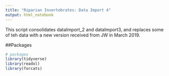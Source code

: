 ```yaml
---
title: "Riparian Invertebrates: Data Import 4"
output: html_notebook
---
```


This script consolidates dataImport_2 and dataImport3, and replaces some of teh data with a new version received from JW in March 2019.  

##Packages
```r
# packages
library(tidyverse)
library(readxl)
library(forcats)
```









